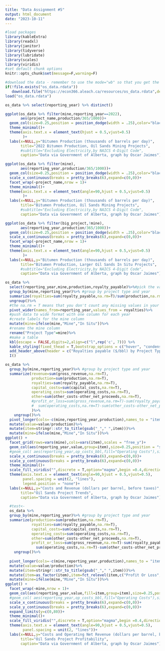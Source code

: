 ```yaml
---
title: "Data Assignment #5"
output: html_document
date: "2023-10-11"
---
```


```r
#load packages
library(kableExtra)
library(readxl)
library(janitor)
library(tidyverse)
library(lubridate)
library(scales)
library(viridis)
#set default chunk options
knitr::opts_chunk$set(message=F,warning=F)

```

```r
#download the data - remember to use the mode="wb" so that you get the windows binary file
if(!file.exists("os_data.rdata"))
   download.file("https://econ366.aleach.ca/resources/os_data.rdata",destfile = "os_data.rdata",mode="wb")
load("os_data.rdata")

os_data %>% select(reporting_year) %>% distinct()

```

```r
ggplot(os_data %>% filter(mine,reporting_year==2022),
       aes(project_name,production/365/1000))+
  geom_col(size=0.25,position = position_dodge(width = .25),color="black")+
  theme_minimal()+
  theme(axis.text.x = element_text(hjust = 0.5,vjust=0.5)
        )+
  labs(x=NULL,y="Bitumen Production (thousands of barrels per day)",
       title="2022 Bitumen Production, Oil Sands Mining Projects",
       #subtitle="Excluding Electricity,by NAICS 4-Digit Code",
       caption="Data via Government of Alberta, graph by Oscar Jaimes")

```

```r
ggplot(os_data %>% filter(mine),
       aes(reporting_year,production/365/1000))+
  geom_col(size=0.25,position = position_dodge(width = .25),color="black")+
  scale_x_continuous(breaks = pretty_breaks(6),expand=c(0,0))+
  facet_wrap(~project_name,nrow = 1)+
  theme_minimal()+
  theme(axis.text.x = element_text(angle=90,hjust = 0.5,vjust=0.5)
        )+
  labs(x=NULL,y="Bitumen Production (thousands of barrels per day)",
       title="Bitumen Production, Oil Sands Mining Projects",
       #subtitle="Excluding Electricity,by NAICS 4-Digit Code",
       caption="Data via Government of Alberta, graph by Oscar Jaimes")
```





```r
ggplot(os_data %>% filter(big_project,!mine),
       aes(reporting_year,production/365/1000))+
  geom_col(size=0.25,position = position_dodge(width = .25),color="black")+
  scale_x_continuous(breaks = pretty_breaks(6),expand=c(0,0))+
  facet_wrap(~project_name,nrow = 1)+
  theme_minimal()+
  theme(axis.text.x = element_text(angle=90,hjust = 0.5,vjust=0.5)
        )+
  labs(x=NULL,y="Bitumen Production (thousands of barrels per day)",
       title="Bitumen Production, Larger Oil Sands In Situ Projects",
       #subtitle="Excluding Electricity,by NAICS 4-Digit Code",
       caption="Data via Government of Alberta, graph by Oscar Jaimes")
```



```r
os_data %>% 
  select(reporting_year,mine,production,royalty_payable)%>%#pick the variables I need
  group_by(mine,reporting_year)%>% #group by project type and year
  summarize(royalties=sum(royalty_payable,na.rm=T)/sum(production,na.rm = T))%>% #royalties per barrel
  ungroup()%>%
  #the na.rm = T means that you don't count any missing values in your summation. REALLY useful.
  pivot_wider(names_from=reporting_year,values_from = royalties)%>%
  #push data to wide format with one column for each year
  #create labels for the mine column
  mutate(mine=ifelse(mine,"Mine","In Situ"))%>%
  #rename the mine column
  rename("Project Type"=mine)%>%
  #make a table
  kbl(escape = FALSE,digits=2,align=c("l",rep('c', 7))) %>%
  kable_styling(fixed_thead = T,bootstrap_options = c("hover", "condensed","responsive"),full_width = T)%>%
  add_header_above(header = c("Royalties payable ($/bbl) by Project Type"=8))%>%
  I() 
```




```r
os_data %>% 
  group_by(mine,reporting_year)%>% #group by project type and year
  summarize(revenue=sum(gross_revenue,na.rm=T),
            production=sum(production,na.rm=T),
            royalties=sum(royalty_payable,na.rm=T),
            capital_costs=sum(capital_costs,na.rm=T),
            operating_costs=sum(operating_costs,na.rm=T),
            other=sum(other_costs-other_net_proceeds,na.rm=T),
            #profit_or_loss=sum(gross_revenue,na.rm=T)-sum(royalty_payable,na.rm=T)-sum(capital_costs,na.rm=T)-
            #  sum(operating_costs,na.rm=T)-sum(other_costs-other_net_proceeds,na.rm=T)
            )%>%
    ungroup()%>%
  pivot_longer(cols=-c(mine,reporting_year,production),names_to = "item")%>%
  mutate(value=value/production)%>%
  mutate(item=stringr::str_to_title(gsub("_"," ",item)))%>%
  mutate(mine=ifelse(mine,"Mine","In Situ"))%>%
ggplot() +
  facet_grid(rows=vars(mine),cols=vars(item),scales = "free_y")+
  geom_col(aes(reporting_year,value,group=item),size=0.25,position = "stack",color="black",fill="dodgerblue")+
  #geom_col( aes(reporting_year,op_costs_bbl,fill="Operating Costs"),size=0.25,position = "stack",color="black")+
  scale_x_continuous(breaks = pretty_breaks(6),expand=c(0,0))+
  scale_y_continuous(breaks = pretty_breaks(6),expand=c(0,0))+
  theme_minimal()+
  scale_fill_viridis("",discrete = T,option="magma",begin =0.4,direction=-1)+
  theme(axis.text.x = element_text(angle=90,hjust = 0.5,vjust=0.5),
        panel.spacing = unit(2, "lines"),
        legend.position = "none")+
  labs(x=NULL,y="Costs and Revenue (dollars per barrel, before taxes)",
       title="Oil Sands Project Trends",
       caption="Data via Government of Alberta, graph by Oscar Jaimes")
```


```r
  #test<-
  os_data %>% 
  group_by(mine,reporting_year)%>% #group by project type and year
  summarize(production=sum(production,na.rm=T),
            royalties=sum(royalty_payable,na.rm=T),
            capital_costs=sum(capital_costs,na.rm=T),
            operating_costs=sum(operating_costs,na.rm=T),
            other=sum(other_costs-other_net_proceeds,na.rm=T),
            profit_or_loss=sum(gross_revenue,na.rm=T)-sum(royalty_payable,na.rm=T)-sum(capital_costs,na.rm=T)-
              sum(operating_costs,na.rm=T)-sum(other_costs-other_net_proceeds,na.rm=T))%>%
    ungroup()%>%
  
  pivot_longer(cols=-c(mine,reporting_year,production),names_to = "item")%>%
  mutate(value=value/production)%>%
  mutate(item=stringr::str_to_title(gsub("_"," ",item)))%>%
  mutate(item=as_factor(item),item=fct_relevel(item,c("Profit Or Loss","Royalties","Capital Costs","Operating Costs","Other")))%>%
  mutate(mine=ifelse(mine,"Mine","In Situ"))%>%
ggplot() +
  facet_wrap(~mine,nrow = 1)+
  geom_col(aes(reporting_year,value,fill=item,group=item),size=0.25,position = "stack",color="black")+
  #geom_col( aes(reporting_year,op_costs_bbl,fill="Operating Costs"),size=0.25,position = "stack",color="black")+
  scale_x_continuous(breaks = pretty_breaks(6),expand=c(0,0))+
  scale_y_continuous(breaks = pretty_breaks(6),expand=c(0,0))+
  expand_limits(y=c(0,80))+
  theme_minimal()+
  scale_fill_viridis("",discrete = T,option="magma",begin =0.4,direction=-1)+
  theme(axis.text.x = element_text(angle=90,hjust = 0.5,vjust=0.5),
        panel.spacing = unit(2, "lines"))+
  labs(x=NULL,y="Costs and Operating Net Revenue (dollars per barrel, before taxes)",
       title="Oil Sands Project Profitability",
       caption="Data via Government of Alberta, graph by Oscar Jaimes")
```